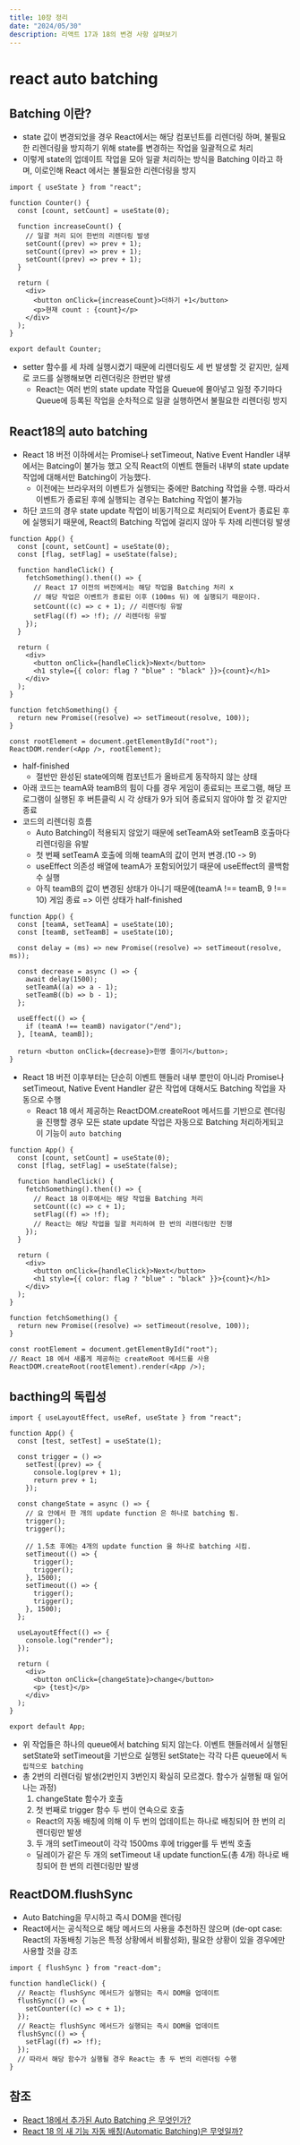 ```yaml
---
title: 10장 정리
date: "2024/05/30"
description: 리액트 17과 18의 변경 사항 살펴보기
---
```


# react auto batching

## Batching 이란?

- state 값이 변경되었을 경우 React에서는 해당 컴포넌트를 리렌더링 하며, 불필요한 리렌더링을 방지하기 위해 state를 변경하는 작업을 일괄적으로 처리
- 이렇게 state의 업데이트 작업을 모아 일괄 처리하는 방식을 Batching 이라고 하며, 이로인해 React 에서는 불필요한 리렌더링을 방지

```tsx
import { useState } from "react";

function Counter() {
  const [count, setCount] = useState(0);

  function increaseCount() {
    // 일괄 처리 되어 한번의 리렌더링 발생
    setCount((prev) => prev + 1);
    setCount((prev) => prev + 1);
    setCount((prev) => prev + 1);
  }

  return (
    <div>
      <button onClick={increaseCount}>더하기 +1</button>
      <p>현재 count : {count}</p>
    </div>
  );
}

export default Counter;
```

- setter 함수를 세 차례 실행시켰기 때문에 리렌더링도 세 번 발생할 것 같지만, 실제로 코드를 실행해보면 리렌더링은 한번만 발생
  - React는 여러 번의 state update 작업을 Queue에 몰아넣고 일정 주기마다 Queue에 등록된 작업을 순차적으로 일괄 실행하면서 불필요한 리렌더링 방지

## React18의 auto batching

- React 18 버전 이하에서는 Promise나 setTimeout, Native Event Handler 내부 에서는 Batcing이 불가능 했고 오직 React의 이벤트 핸들러 내부의 state update 작업에 대해서만 Batching이 가능했다.
  - 이전에는 브라우저의 이벤트가 실행되는 중에만 Batching 작업을 수행. 따라서 이벤트가 종료된 후에 실행되는 경우는 Batching 작업이 불가능
- 하단 코드의 경우 state update 작업이 비동기적으로 처리되어 Event가 종료된 후에 실행되기 때문에, React의 Batching 작업에 걸리지 않아 두 차례 리렌더링 발생

```tsx
function App() {
  const [count, setCount] = useState(0);
  const [flag, setFlag] = useState(false);

  function handleClick() {
    fetchSomething().then(() => {
      // React 17 이전의 버전에서는 해당 작업을 Batching 처리 x
      // 해당 작업은 이벤트가 종료된 이후 (100ms 뒤) 에 실행되기 때문이다.
      setCount((c) => c + 1); // 리렌더링 유발
      setFlag((f) => !f); // 리렌더링 유발
    });
  }

  return (
    <div>
      <button onClick={handleClick}>Next</button>
      <h1 style={{ color: flag ? "blue" : "black" }}>{count}</h1>
    </div>
  );
}
```

```tsx
function fetchSomething() {
  return new Promise((resolve) => setTimeout(resolve, 100));
}

const rootElement = document.getElementById("root");
ReactDOM.render(<App />, rootElement);
```

- half-finished
  - 절반만 완성된 state에의해 컴포넌트가 올바르게 동작하지 않는 상태
- 아래 코드는 teamA와 teamB의 힘이 다를 경우 게임이 종료되는 프로그램, 해당 프로그램이 실행된 후 버튼클릭 시 각 상태가 9가 되어 종료되지 않아야 할 것 같지만 종료
- 코드의 리렌더링 흐름
  - Auto Batching이 적용되지 않았기 때문에 setTeamA와 setTeamB 호출마다 리렌더링을 유발
  - 첫 번째 setTeamA 호출에 의해 teamA의 값이 먼저 변경.(10 -> 9)
  - useEffect 의존성 배열에 teamA가 포함되어있기 때문에 useEffect의 콜백함수 실행
  - 아직 teamB의 값이 변경된 상태가 아니기 때문에(teamA !== teamB, 9 !== 10) 게임 종료 => 이런 상태가 half-finished

```tsx
function App() {
  const [teamA, setTeamA] = useState(10);
  const [teamB, setTeamB] = useState(10);

  const delay = (ms) => new Promise((resolve) => setTimeout(resolve, ms));

  const decrease = async () => {
    await delay(1500);
    setTeamA((a) => a - 1);
    setTeamB((b) => b - 1);
  };

  useEffect(() => {
    if (teamA !== teamB) navigator("/end");
  }, [teamA, teamB]);

  return <button onClick={decrease}>한명 줄이기</button>;
}
```

- React 18 버전 이후부터는 단순히 이벤트 핸들러 내부 뿐만이 아니라 Promise나 setTimeout, Native Event Handler 같은 작업에 대해서도 Batching 작업을 자동으로 수행
  - React 18 에서 제공하는 ReactDOM.createRoot 메서드를 기반으로 렌더링을 진행할 경우 모든 state update 작업은 자동으로 Batching 처리하게되고 이 기능이 `auto batching`

```tsx
function App() {
  const [count, setCount] = useState(0);
  const [flag, setFlag] = useState(false);

  function handleClick() {
    fetchSomething().then(() => {
      // React 18 이후에서는 해당 작업을 Batching 처리
      setCount((c) => c + 1);
      setFlag((f) => !f);
      // React는 해당 작업을 일괄 처리하여 한 번의 리렌더링만 진행
    });
  }

  return (
    <div>
      <button onClick={handleClick}>Next</button>
      <h1 style={{ color: flag ? "blue" : "black" }}>{count}</h1>
    </div>
  );
}
```

```tsx
function fetchSomething() {
  return new Promise((resolve) => setTimeout(resolve, 100));
}

const rootElement = document.getElementById("root");
// React 18 에서 새롭게 제공하는 createRoot 메서드를 사용
ReactDOM.createRoot(rootElement).render(<App />);
```

## bacthing의 독립성

```tsx
import { useLayoutEffect, useRef, useState } from "react";

function App() {
  const [test, setTest] = useState(1);

  const trigger = () =>
    setTest((prev) => {
      console.log(prev + 1);
      return prev + 1;
    });

  const changeState = async () => {
    // 요 안에서 한 개의 update function 은 하나로 batching 됨.
    trigger();
    trigger();

    // 1.5초 후에는 4개의 update function 을 하나로 batching 시킴.
    setTimeout(() => {
      trigger();
      trigger();
    }, 1500);
    setTimeout(() => {
      trigger();
      trigger();
    }, 1500);
  };

  useLayoutEffect(() => {
    console.log("render");
  });

  return (
    <div>
      <button onClick={changeState}>change</button>
      <p> {test}</p>
    </div>
  );
}

export default App;
```

- 위 작업들은 하나의 queue에서 batching 되지 않는다. 이벤트 핸들러에서 실행된 setState와 setTimeout을 기반으로 실행된 setState는 각각 다른 queue에서 `독립적으로 batching`
- 총 2번의 리렌더링 발생(2번인지 3번인지 확실히 모르겠다. 함수가 실행될 때 일어나는 과정)
  1. changeState 함수가 호출
  2. 첫 번째로 trigger 함수 두 번이 연속으로 호출
  - React의 자동 배칭에 의해 이 두 번의 업데이트는 하나로 배칭되어 한 번의 리렌더링만 발생
  3. 두 개의 setTimeout이 각각 1500ms 후에 trigger를 두 번씩 호출
  - 딜레이가 같은 두 개의 setTimeout 내 update function도(총 4개) 하나로 배칭되어 한 번의 리렌더링만 발생

## ReactDOM.flushSync

- Auto Batching을 무시하고 즉시 DOM을 렌더링
- React에서는 공식적으로 해당 메서드의 사용을 추천하진 않으며 (de-opt case: React의 자동배칭 기능은 특정 상황에서 비활성화), 필요한 상황이 있을 경우에만 사용할 것을 강조

```tsx
import { flushSync } from "react-dom";

function handleClick() {
  // React는 flushSync 메서드가 실행되는 즉시 DOM을 업데이트
  flushSync(() => {
    setCounter((c) => c + 1);
  });
  // React는 flushSync 메서드가 실행되는 즉시 DOM을 업데이트
  flushSync(() => {
    setFlag((f) => !f);
  });
  // 따라서 해당 함수가 실행될 경우 React는 총 두 번의 리렌더링 수행
}
```

## 참조

- [React 18에서 추가된 Auto Batching 은 무엇인가?](https://velog.io/@rookieand/React-18%EC%97%90%EC%84%9C-%EC%B6%94%EA%B0%80%EB%90%9C-Auto-Batching-%EC%9D%80-%EB%AC%B4%EC%97%87%EC%9D%B8%EA%B0%80)
- [React 18 의 새 기능 자동 배칭(Automatic Batching)은 무엇일까?](https://nukw0n-dev.tistory.com/33)
